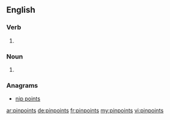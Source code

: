 ==English==

===Verb===
{{head|en}}

# {{en-third-person singular of|pinpoint}}

===Noun===
{{head|en|plural}}
# {{plural of|pinpoint|lang=en|nocat=1}}

===Anagrams===
* [[nip points#English|nip points]]

[[ar:pinpoints]]
[[de:pinpoints]]
[[fr:pinpoints]]
[[my:pinpoints]]
[[vi:pinpoints]]